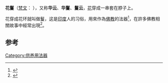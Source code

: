 {{Otheruses|subject=佛教用語中的花鬘|other=三國相關戲曲小說中的角色花鬘|花鬘 (三國)}}

'''花鬘'''（[[梵文|梵文]]：{{lang|sa|'''रुचक'''}} ），又称'''华云'''、'''华鬘'''、'''鬘云'''，[[花|花]]穿成一串套在脖子上。

花穿成花环就叫做鬘，这是[[印度|印度]]人的习俗，用來作為[[佛教|佛教]]的法器<ref>{{Cite book|title=学佛雅集 古代衣冠辞典|last=卢翰明编辑|first=|publisher=常春树书坊|year=1980.09|isbn=957-605-002-2|location=|pages=396}}</ref>，在許多佛教相關故事中經常出現<ref>{{Cite book|title=中国传统文化读本：百喻经|last=|first=|publisher=长春：吉林人民出版社|year=|isbn=|location=|pages=7-8}}</ref>。

==参考==
{{reflist}}
{{religion-stub}}

[[Category:供养用法器|Category:供养用法器]]